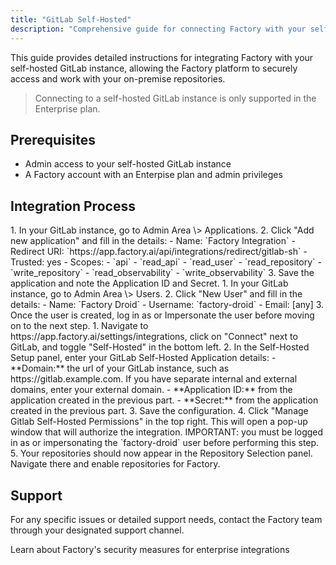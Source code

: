 ```yaml
---
title: "GitLab Self-Hosted"
description: "Comprehensive guide for connecting Factory with your self-hosted GitLab instance"
---
```


This guide provides detailed instructions for integrating Factory with your self-hosted GitLab instance, allowing the Factory platform to securely access and work with your on-premise repositories.

> Connecting to a self-hosted GitLab instance is only supported in the Enterprise plan.

## Prerequisites

- Admin access to your self-hosted GitLab instance
- A Factory account with an Enterpise plan and admin privileges

## Integration Process

<Steps>
  <Step title="Create GitLab Application">
    1. In your GitLab instance, go to Admin Area \> Applications.
    2. Click "Add new application" and fill in the details:
        - Name: `Factory Integration`
        - Redirect URI: `https://app.factory.ai/api/integrations/redirect/gitlab-sh`
        - Trusted: yes
        - Scopes:
          - `api`
          - `read_api`
          - `read_user`
          - `read_repository`
          - `write_repository`
          - `read_observability`
          - `write_observability`
    3. Save the application and note the Application ID and Secret.
  </Step>
  <Step title="Create Factory Droid User Account">
    1. In your GitLab instance, go to Admin Area \> Users.
    2. Click "New User" and fill in the details:
        - Name: `Factory Droid`
        - Username: `factory-droid`
        - Email: [any]
    3. Once the user is created, log in as or Impersonate the user before moving on to the next step.
  </Step>
  <Step title="Configure Gitlab Self-Hosted in Factory">
    1. Navigate to https://app.factory.ai/settings/integrations, click on "Connect" next to GitLab, and toggle "Self-Hosted" in the bottom left.
    2. In the Self-Hosted Setup panel, enter your GitLab Self-Hosted Application details:
        - **Domain:** the url of your GitLab instance, such as https://gitlab.example.com. If you have separate internal and external domains, enter your external domain.
        - **Application ID:** from the application created in the previous part.
        - **Secret:** from the application created in the previous part.
    3. Save the configuration.
    4. Click "Manage Gitlab Self-Hosted Permissions" in the top right. This will open a pop-up window that will authorize the integration. IMPORTANT: you must be logged in as or impersonating the `factory-droid` user before performing this step.
    5. Your repositories should now appear in the Repository Selection panel. Navigate there and enable repositories for Factory.
  </Step>
</Steps>

## Support

For any specific issues or detailed support needs, contact the Factory team through your designated support channel.

<Card title="Security and Compliance" icon="shield-check" href="/user-guides/build-with-factory/security-compliance">
  Learn about Factory's security measures for enterprise integrations
</Card>
